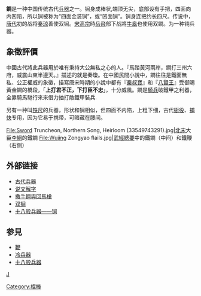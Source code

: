 {{original research|time=2018-09-02T14:27:12+00:00}}
{{unreferenced|time=2018-09-02T14:26:32+00:00}}
{{noteref|關於「-{鐧}-」，請參照-{[[wikt:鐧|wikt:鐧]]}-。}}
{{noteTA
|1=zh-cn:锏;zh-tw:鐧;zh-hk:鐧;
}}
'''鐧'''是一种中国传统古代[[兵器|兵器]]之一。锏身成棒状,端顶无尖，底部设有手把，四面向内凹陷，所以锏被称为“四面金装锏”，或“凹面锏”。锏身连把约长四尺。传说中，[[唐代|唐代]]初的战将[[秦琼|秦琼]]善使双锏。[[宋高宗|宋高宗]]時[[岳飛|岳飛]]部下战將[[牛皋|牛皋]]也使用双鐧。为一种钝兵器。

== 象徵評價 ==
中國古代將此兵器用於唯有秉持大公無私之心的人。『馬踏黃河兩岸，鐧打三州六府，威震山東半邊天。』描述的就是秦瓊。在中國民間小說中，鐧往往是鐵面無私、公正權威的象徵，描寫唐宋時期的小說中都有『[[秦叔寶|秦叔寶]]』和『[[趙元儼|八賢王]]』受御賜黃金鐧的橋段，「'''上打君不正，下打臣不忠'''」，十分威風。鐧是[[騎兵|騎兵]]破鐵甲之利器，全靠騎馬馳行來來借力抽打敵鐵甲裝兵.

另有一种叫[[铁尺|铁尺]]的兵器，形状和锏相似，但四面不内陷，上粗下细，古代[[衙役|衙役]]、[[捕快|捕快]]专用，因为它易于携带，可暗藏在腰间。
<gallery>
File:Sword Truncheon, Northern Song, Heirloom (33549743291).jpg|[[北宋|北宋]]大臣[[李綱|李綱]]的鐵鐧
File:Wujing Zongyao flails.jpg|[[武經總要|武經總要]]中的鐵鐧（中间）和鐵鞭（右侧）
</gallery>

== 外部链接 ==
* [http://www.cnwushu.com/bingqi/duanbq/danjian.htm 古代兵器] {{Wayback|url=http://www.cnwushu.com/bingqi/duanbq/danjian.htm |date=20100731124340 }}
*[http://www.zdic.net/zd/zi/ZdicE9Zdic90ZdicA7.htm 说文解字]
*[http://www.cantonese.sheik.co.uk/phorum/read.php?4,123158,123163 撒手鐧與回馬槍] {{Wayback|url=http://www.cantonese.sheik.co.uk/phorum/read.php?4,123158,123163 |date=20190710153400 }}
*[http://lqwsdj.cn.ec21.com/CG00124126/CC00145225/0012412600145225.html 双锏] {{Wayback|url=http://lqwsdj.cn.ec21.com/CG00124126/CC00145225/0012412600145225.html |date=20110415031923 }}
*[https://web.archive.org/web/20110111055102/http://www.wenyi.com/culture/xiawenhua/bqjs/12.htm 十八般兵器——锏 ]

==参見==
*[[鞭|鞭]]
*[[冷兵器|冷兵器]]
*[[十八般兵器|十八般兵器]]

[[分類:短兵器|J]]
[[Category:棍棒|Category:棍棒]]

{{Weapon-stub}}

{{十八般兵器}}
{{中國古代武器}}
